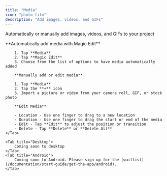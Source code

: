 ```yaml
---
title: "Media"
icon: "photo-film"
description: "Add images, videos, and GIFs"
---
```


Automatically or manually add images, videos, and GIFs to your project

<Tabs>
    <Tab title="iOS">
        **Automatically add media with Magic Edit**

        1. Tap **Media**
        2. Tap **Magic Edit**
        3. Choose from the list of options to have media automatically added

        **Manually add or edit media**

        1. Tap **Media**
        2. Tap the **+** icon
        3. Import a picture or video from your camera roll, GIF, or stock photo

        **Edit Media**

        - Location - Use one finger to drag to a new location
        - Duration - Use one finger to drag the start or end of the media
        - Edit - Tap **Edit** to adjust the position or transition
        - Delete - Tap **Delete** or **Delete All**
    </Tab>

    <Tab title="Desktop">
        Coming soon to desktop
    </Tab>
    <Tab title="Android">
        Coming soon to Android. Please sign up for the [waitlist](/documentation/start-guide/get-the-app/android).
    </Tab>
</Tabs>